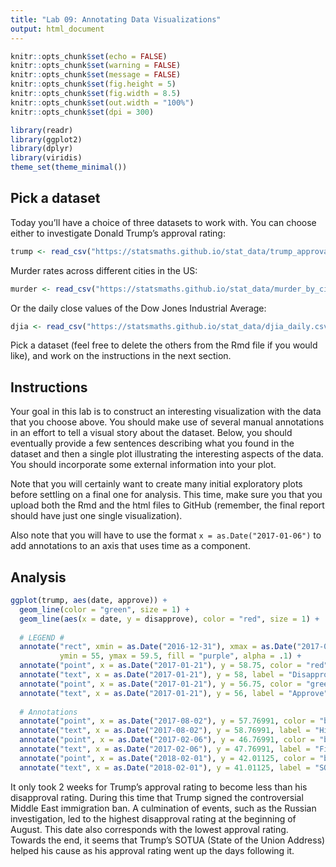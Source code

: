 ---
title: "Lab 09: Annotating Data Visualizations"
output: html_document
---

```{r setup, include=FALSE}
knitr::opts_chunk$set(echo = FALSE)
knitr::opts_chunk$set(warning = FALSE)
knitr::opts_chunk$set(message = FALSE)
knitr::opts_chunk$set(fig.height = 5)
knitr::opts_chunk$set(fig.width = 8.5)
knitr::opts_chunk$set(out.width = "100%")
knitr::opts_chunk$set(dpi = 300)

library(readr)
library(ggplot2)
library(dplyr)
library(viridis)
theme_set(theme_minimal())
```

## Pick a dataset

Today you'll have a choice of three datasets to work with. You can choose
either to investigate Donald Trump's approval rating:

```{r}
trump <- read_csv("https://statsmaths.github.io/stat_data/trump_approval.csv")
```

Murder rates across different cities in the US:

```{r}
murder <- read_csv("https://statsmaths.github.io/stat_data/murder_by_city.csv")
```

Or the daily close values of the Dow Jones Industrial Average:

```{r}
djia <- read_csv("https://statsmaths.github.io/stat_data/djia_daily.csv")
```

Pick a dataset (feel free to delete the others from the Rmd file if you would
like), and work on the instructions in the next section.

## Instructions

Your goal in this lab is to construct an interesting visualization with the
data that you choose above. You should make use of several manual annotations
in an effort to tell a visual story about the dataset. Below, you should
eventually provide a few sentences describing what you found in the dataset
and then a single plot illustrating the interesting aspects of the data.
You should incorporate some external information into your plot.

Note that you will certainly want to create many initial exploratory plots
before settling on a final one for analysis. This time, make sure you that you
upload both the Rmd and the html files to GitHub (remember, the final report
should have just one single visualization).

Also note that you will have to use the format `x = as.Date("2017-01-06")` to
add annotations to an axis that uses time as a component.

## Analysis

```{r}
ggplot(trump, aes(date, approve)) +
  geom_line(color = "green", size = 1) + 
  geom_line(aes(x = date, y = disapprove), color = "red", size = 1) +
  
  # LEGEND #
  annotate("rect", xmin = as.Date("2016-12-31"), xmax = as.Date("2017-02-12"), 
           ymin = 55, ymax = 59.5, fill = "purple", alpha = .1) + 
  annotate("point", x = as.Date("2017-01-21"), y = 58.75, color = "red", size = 2) +
  annotate("text", x = as.Date("2017-01-21"), y = 58, label = "Disapprove") +
  annotate("point", x = as.Date("2017-01-21"), y = 56.75, color = "green", size = 2) +
  annotate("text", x = as.Date("2017-01-21"), y = 56, label = "Approve") +
  
  # Annotations
  annotate("point", x = as.Date("2017-08-02"), y = 57.76991, color = "blue", size = 3) +
  annotate("text", x = as.Date("2017-08-02"), y = 58.76991, label = "Highest Disapproval rate") +
  annotate("point", x = as.Date("2017-02-06"), y = 46.76991, color = "blue", size = 3) +
  annotate("text", x = as.Date("2017-02-06"), y = 47.76991, label = "First Immigration Ban") +
  annotate("point", x = as.Date("2018-02-01"), y = 42.01125, color = "blue", size = 3) +
  annotate("text", x = as.Date("2018-02-01"), y = 41.01125, label = "SOTUA") 
```

It only took 2 weeks for Trump's approval rating to become less than his disapproval rating. 
During this time that Trump signed the controversial Middle East immigration ban.
A culmination of events, such as the Russian investigation, led to the highest disapproval rating
at the beginning of August. This date also corresponds with the lowest approval rating. Towards 
the end, it seems that Trump's SOTUA (State of the Union Address) helped his cause as his 
approval rating went up the days following it.






